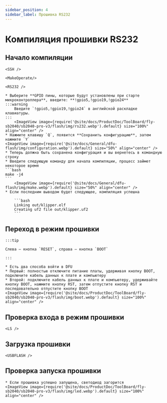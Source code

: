 ```yaml
---
sidebar_position: 4
sidebar_label: Прошивка RS232
---
```




# Компиляция прошивки RS232

## Начало компиляции

    <SSH />

    <MakeOperate/>

    <RS232 />

    * Выберите **GPIO пины, которые будут установлены при старте микроконтроллера**, введите: **!gpio5,!gpio19,!gpio24**
    :::warning
        Введите `!gpio5,!gpio19,!gpio24` в английской раскладке клавиатуры.
    :::
        <ImageView image={require('@site/docs/ProductDoc/ToolBoard/fly-sb2040/sb2040-pro-v3/flash/img/rs232.webp').default} size="100%" align="center" />
    * Нажмите клавишу `Q`, появится **Сохранить конфигурацию**, затем нажмите `Y`
    <ImageView image={require('@site/docs/General/dfu-flash/img/configuration.webp').default} size="50%" align="center" />
    * Теперь должна быть сохранена конфигурация и вы вернетесь в командную строку
    * Введите следующую команду для начала компиляции, процесс займет некоторое время
    ```bash
    make -j4
    ```
        <ImageView image={require('@site/docs/General/dfu-flash/img/make.webp').default} size="50%" align="center" />
    * Если последним выводом будет следующее, компиляция успешна

        ```bash
        Linking out/klipper.elf
        Creating uf2 file out/klipper.uf2
        ```

## Переход в режим прошивки

    :::tip

    Слева — кнопка `RESET`, справа — кнопка `BOOT`

    :::

    * Есть два способа войти в DFU
    * Первый: полностью отключите питание платы, удерживая кнопку BOOT, подключите кабель данных к плате и компьютеру
    * Второй: подключите кабель данных к плате и компьютеру, удерживайте кнопку BOOT, нажмите кнопку RST, затем отпустите кнопку RST и последовательно отпустите кнопку BOOT
    <ImageView image={require('@site/docs/ProductDoc/ToolBoard/fly-sb2040/sb2040-pro-v3/flash/img/boot.webp').default} size="100%" align="center" />

## Проверка входа в режим прошивки

    <LS />


## Загрузка прошивки 

    <USBFLASH />
    


## Проверка запуска прошивки

    * Если прошивка успешно запущена, светодиод загорится
    <ImageView image={require('@site/docs/ProductDoc/ToolBoard/fly-sb2040/sb2040-pro-v3/flash/img/led.webp').default} size="100%" align="center" />
